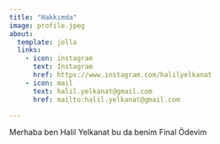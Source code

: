 ```yaml
---
title: "Hakkımda"
image: profile.jpeg
about:
  template: jolla
  links:
    - icon: instagram
      text: Instagram
      href: https://www.instagram.com/halilyelkanat
    - icon: mail
      text: halil.yelkanat@gmail.com
      href: mailto:halil.yelkanat@gmail.com

---
```


Merhaba ben Halil Yelkanat bu da benim Final Ödevim
